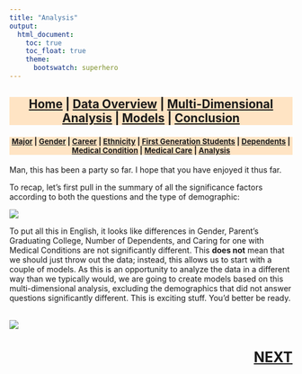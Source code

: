```yaml
---
title: "Analysis"
output:
  html_document:
    toc: true
    toc_float: true
    theme:
      bootswatch: superhero
---
```

<h3 style="background-color:bisque;text-align:center;font-size:150%;">[Home](https://pbischoff3.github.io/) | [Data Overview](https://pbischoff3.github.io/data_overview/) | [Multi-Dimensional Analysis](https://pbischoff3.github.io/multi_dimensional_analysis/) | [Models](https://pbischoff3.github.io/models/) | [Conclusion](https://pbischoff3.github.io/Conclusion/)</h3>

<h4 style="background-color:bisque;text-align:center;font-size:95%;">[Major](https://pbischoff3.github.io/multi_dimensional_analysis/Major/) | [Gender](https://pbischoff3.github.io/multi_dimensional_analysis/Gender/) | [Career](https://pbischoff3.github.io/multi_dimensional_analysis/career/) | [Ethnicity](https://pbischoff3.github.io/multi_dimensional_analysis/Ethnicity/) | [First Generation Students](https://pbischoff3.github.io/multi_dimensional_analysis/fgs/) | [Dependents](https://pbischoff3.github.io/multi_dimensional_analysis/dependents/)      | [Medical Condition](https://pbischoff3.github.io/multi_dimensional_analysis/medical_condition/) | [Medical Care](https://pbischoff3.github.io/multi_dimensional_analysis/medical_care/) | [Analysis](https://pbischoff3.github.io/multi_dimensional_analysis/analysis/)</h4>

Man, this has been a party so far. I hope that you have enjoyed it thus far. <br>

To recap, let's first pull in the summary of all the significance factors according to both the questions and the type of demographic: <br>

![](../../R/Images/med_condition_dependent/table.png)
<br> 

To put all this in English, it looks like differences in Gender, Parent's Graduating College, Number of Dependents, and Caring for one with Medical Conditions are not significantly different. This **does not** mean that we should just throw out the data; instead, this allows us to start with a couple of models. As this is an opportunity to analyze the data in a different way than we typically would, we are going to create models based on this multi-dimensional analysis, excluding the demographics that did not answer questions significantly different. This is exciting stuff. You'd better be ready. 

<br>
![](../../R/Images/excited.gif)
<h3 style="text-align:right;font-size:180%;">[**NEXT**](https://pbischoff3.github.io/models/)